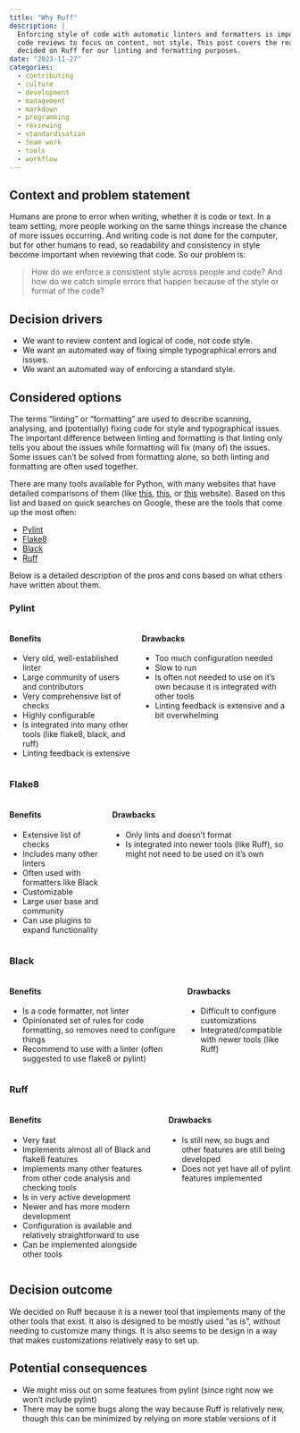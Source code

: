 ```yaml
---
title: "Why Ruff"
description: |
  Enforcing style of code with automatic linters and formatters is important for
  code reviews to focus on content, not style. This post covers the reasons why we
  decided on Ruff for our linting and formatting purposes.
date: "2023-11-27"
categories:
  - contributing
  - culture
  - development
  - management
  - markdown
  - programming
  - reviewing
  - standardisation
  - team work
  - tools
  - workflow
---
```


## Context and problem statement

Humans are prone to error when writing, whether it is code or text. In a team setting, more people working on the same things increase the chance of more issues occurring. And writing code is not done for the computer, but for other humans to read, so readability and consistency in style become important when reviewing that code. So our problem is:

> How do we enforce a consistent style across people and code? And how do we catch simple errors that happen because of the style or format of the code?

## Decision drivers

- We want to review content and logical of code, not code style.
- We want an automated way of fixing simple typographical errors and issues.
- We want an automated way of enforcing a standard style.

## Considered options

The terms "linting" or "formatting" are used to describe scanning, analysing, and (potentially) fixing code for style and typographical issues. The important difference between linting and formatting is that linting only tells you about the issues while formatting will fix (many of) the issues. Some issues can't be solved from formatting alone, so both linting and formatting are often used together.

There are many tools available for Python, with many websites that have detailed comparisons of them (like [this](https://realpython.com/python-code-quality/), [this](https://geekflare.com/python-linter-platforms/), or [this](https://github.com/caramelomartins/awesome-linters#python) website). Based on this list and based on quick searches on Google, these are the tools that come up the most often:

- [Pylint](https://github.com/pylint-dev/pylint)
- [Flake8](https://github.com/PyCQA/flake8)
- [Black](https://github.com/psf/black)
- [Ruff](https://github.com/astral-sh/ruff)

Below is a detailed description of the pros and cons based on what others have written about them.

### Pylint

::: {.columns}
::: {.column}
#### Benefits

  - Very old, well-established linter
  - Large community of users and contributors
  - Very comprehensive list of checks
  - Highly configurable
  - Is integrated into many other tools (like flake8, black, and ruff)
  - Linting feedback is extensive
:::
::: {.column}
#### Drawbacks

  - Too much configuration needed
  - Slow to run
  - Is often not needed to use on it's own because it is integrated with other tools
  - Linting feedback is extensive and a bit overwhelming
:::
:::

### Flake8

::: {.columns}
::: {.column}
#### Benefits

  - Extensive list of checks
  - Includes many other linters
  - Often used with formatters like Black
  - Customizable
  - Large user base and community
  - Can use plugins to expand functionality
:::
::: {.column}
#### Drawbacks

  - Only lints and doesn't format
  - Is integrated into newer tools (like Ruff), so might not need to be used on it's own
:::
:::

### Black

::: {.columns}
::: {.column}
#### Benefits

  - Is a code formatter, not linter
  - Opinionated set of rules for code formatting, so removes need to configure things
  - Recommend to use with a linter (often suggested to use flake8 or pylint)
:::
::: {.column}
#### Drawbacks

  - Difficult to configure customizations
  - Integrated/compatible with newer tools (like Ruff)
:::
:::

### Ruff

::: {.columns}
::: {.column}
#### Benefits

  - Very fast
  - Implements almost all of Black and flake8 features
  - Implements many other features from other code analysis and checking tools
  - Is in very active development
  - Newer and has more modern development
  - Configuration is available and relatively straightforward to use
  - Can be implemented alongside other tools
:::
::: {.column}
#### Drawbacks

  - Is still new, so bugs and other features are still being developed
  - Does not yet have all of pylint features implemented
:::
:::

## Decision outcome

We decided on Ruff because it is a newer tool that implements many of the other tools that exist. It also is designed to be mostly used "as is", without needing to customize many things. It is also seems to be design in a way that makes customizations relatively easy to set up.

## Potential consequences

- We might miss out on some features from pylint (since right now we won't include pylint)
- There may be some bugs along the way because Ruff is relatively new, though this can be minimized by relying on more stable versions of it
